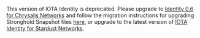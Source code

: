 This version of IOTA Identity is deprecated. Please upgrade to [Identity 0.6 for Chrysalis Networks](/identity.rs/welcome/) and follow the migration instructions for upgrading Stronghold Snapshot files [here](/identity.rs/tutorials/migrate-stronghold/), or upgrade to the latest version of [IOTA Identity for Stardust Networks](/identity.rs/0.7/introduction/).
